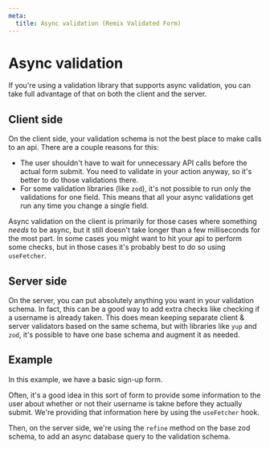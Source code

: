 ```yaml
---
meta:
  title: Async validation (Remix Validated Form)
---
```




# Async validation

If you're using a validation library that supports async validation,
you can take full advantage of that on both the client and the server.

## Client side

On the client side, your validation schema is not the best place to make calls to an api.
There are a couple reasons for this:

- The user shouldn't have to wait for unnecessary API calls before the actual form submit.
  You need to validate in your action anyway, so it's better to do those validations there.
- For some validation libraries (like `zod`),
  it's not possible to run only the validations for one field.
  This means that all your async validations get run any time you change a single field.

Async validation on the client is primarily for those cases where something _needs_ to be async,
but it still doesn't take longer than a few milliseconds for the most part.
In some cases you might want to hit your api to perform some checks,
but in those cases it's probably best to do so using `useFetcher`.

## Server side

On the server, you can put absolutely anything you want in your validation schema.
In fact, this can be a good way to add extra checks like checking if a username is already taken.
This does mean keeping separate client & server validators based on the same schema,
but with libraries like `yup` and `zod`, it's possible to have one base schema and augment it
as needed.

## Example

In this example, we have a basic sign-up form.

Often, it's a good idea in this sort of form to provide some information to the user about
whether or not their username is takne before they actually submit.
We're providing that information here by using the `useFetcher` hook.

Then, on the server side, we're using the `refine` method on the base zod schema,
to add an async database query to the validation schema.

<CodeExample>
  <Demo />

```tsx file=~/examples/asyncValidation.tsx

```

</CodeExample>
